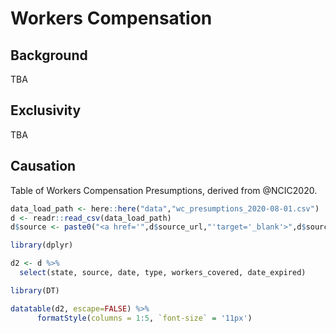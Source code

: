 # Workers Compensation

## Background

TBA

## Exclusivity

TBA

## Causation

Table of Workers Compensation Presumptions, derived from @NCIC2020.

```r

data_load_path <- here::here("data","wc_presumptions_2020-08-01.csv")
d <- readr::read_csv(data_load_path)
d$source <- paste0("<a href='",d$source_url,"'target='_blank'>",d$source,"</a>")

library(dplyr)

d2 <- d %>%
  select(state, source, date, type, workers_covered, date_expired)

library(DT)

datatable(d2, escape=FALSE) %>% 
      formatStyle(columns = 1:5, `font-size` = '11px')

```

